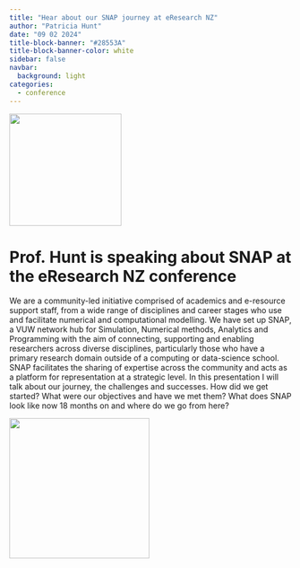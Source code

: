 ```yaml
---
title: "Hear about our SNAP journey at eResearch NZ"
author: "Patricia Hunt"
date: "09 02 2024"
title-block-banner: "#28553A"
title-block-banner-color: white
sidebar: false
navbar:
  background: light
categories: 
  - conference
---
```

<style>
.quarto-title > h1.title {
  padding-left: 191px;
}
</style>

![](eresearch_banner1.png){height=200 fig-align="center"}

<h1>Prof. Hunt is speaking about SNAP at the eResearch NZ conference</h1>

We are a community-led initiative comprised of academics and e-resource support staff, from a wide range of disciplines and career stages who use and facilitate numerical and computational modelling.  We have set up SNAP, a VUW network hub for Simulation, Numerical methods, Analytics and Programming with the aim of connecting, supporting and enabling researchers across diverse disciplines, particularly those who have a primary research domain outside of a computing or data-science school.  SNAP facilitates the sharing of expertise across the community and acts as a platform for representation at a strategic level.  In this presentation I will talk about our journey, the challenges and successes.  How did we get started?  What were our objectives and have we met them?  What does SNAP look like now 18 months on and where do we go from here?


![](com-Tricia-Hunt.jpg){height=250 fig-align="center"}
